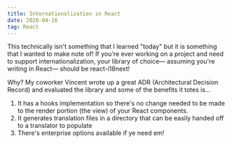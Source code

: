 ```yaml
---
title: Internationalization in React
date: 2020-04-16
tag: React
---
```




This technically isn't something that I learned "today" but it is something that I wanted to make note of!
If you're ever working on a project and need to support internationalization, your library of choice—
assuming you're writing in React— should be <TextLink href="https://react.i18next.com/">react-i18next</TextLink>!

Why? My coworker <TextLink href="https://ca.linkedin.com/in/vincent-sheu">Vincent</TextLink> wrote up a great ADR
(Architectural Decision Record) and evaluated the library and some of the benefits it totes is...

1. It has a hooks implementation so there's no change needed to be made to the render portion (the view) of your React components.
2. It generates translation files in a directory that can be easily handed off to a translator to populate
3. There's enterprise options available if ye need em!
